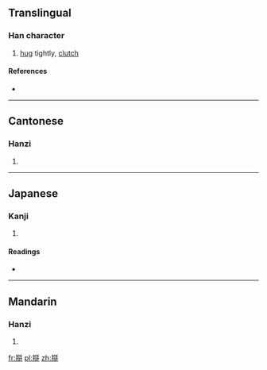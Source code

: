 ==Translingual==

===Han character===
{{Han char|rn=64|rad=手|as=10|sn=13|four=2255<sub>0</sub>|canj=竹手人口手 (HQORQ), 手人口手 (QORQ)}}

# [[hug]] tightly, [[clutch]]

====References====
* {{Han ref|kx=0449.081|dkj=12554|dj=0799.300|hdz=31928.010|uh=643F|ud=25663|bh=E1EE|bd=57838}}

----

==Cantonese==

===Hanzi===
{{yue-hanzi|jyut=|y=gaap3}}

# {{defn|lang=yue|sort=手10}}

----

==Japanese==

===Kanji===
{{ja-kanji|grade=|rs=手10}}

# {{defn|lang=ja|sort=手10}}

====Readings====
* {{ja-readings|on=[[かく]] (kaku)|kun=}}

----

==Mandarin==

===Hanzi===
{{cmn-hanzi|pin=[[gé]] ([[ge2]])|wg=ko<sup>2</sup>}}

# {{defn|lang=cmn|sort=手10}}

[[fr:搿]]
[[pl:搿]]
[[zh:搿]]